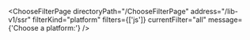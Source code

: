 

<ChooseFilterPage
  directoryPath="/ChooseFilterPage"
  address="/lib-v1/ssr"
  filterKind="platform"
  filters={['js']}
  currentFilter="all"
  message={'Choose a platform:'}
/>
